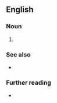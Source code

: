 ==English==

===Noun===
{{head|en|noun form}}

# {{plural of|weapon of mass destruction|lang=en}}

===See also===
* {{l|en|Appendix:American Dialect Society words of the year}}

===Further reading===
* {{pedialite}}